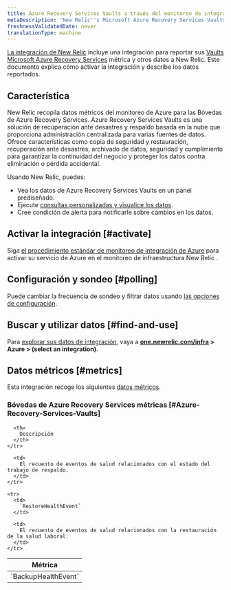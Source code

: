 ```yaml
---
title: Azure Recovery Services Vaults a través del monitoreo de integración de Azure
metaDescription: 'New Relic''s Microsoft Azure Recovery Services Vaults integration: what data it reports and how to enable it.'
freshnessValidatedDate: never
translationType: machine
---
```


[La integración de New Relic](/docs/infrastructure/integrations-getting-started/getting-started/introduction-infrastructure-integrations) incluye una integración para reportar sus [Vaults Microsoft Azure Recovery Services](https://learn.microsoft.com/en-us/azure/backup/backup-azure-recovery-services-vault-overview/) métrica y otros datos a New Relic. Este documento explica cómo activar la integración y describe los datos reportados.

## Característica

New Relic recopila datos métricos del monitoreo de Azure para las Bóvedas de Azure Recovery Services. Azure Recovery Services Vaults es una solución de recuperación ante desastres y respaldo basada en la nube que proporciona administración centralizada para varias fuentes de datos. Ofrece características como copia de seguridad y restauración, recuperación ante desastres, archivado de datos, seguridad y cumplimiento para garantizar la continuidad del negocio y proteger los datos contra eliminación o pérdida accidental.

Usando New Relic, puedes:

* Vea los datos de Azure Recovery Services Vaults en un panel prediseñado.
* Ejecute [consultas personalizadas y visualice los datos](/docs/infrastructure/integrations-getting-started/getting-started/use-integration-data-new-relic-insights).
* Cree condición de alerta para notificarle sobre cambios en los datos.

## Activar la integración [#activate]

Siga [el procedimiento estándar de monitoreo de integración de Azure](/docs/infrastructure/microsoft-azure-integrations/azure-integrations-list/azure-monitor) para activar su servicio de Azure en el monitoreo de infraestructura New Relic .

## Configuración y sondeo [#polling]

Puede cambiar la frecuencia de sondeo y filtrar datos usando [las opciones de configuración](/docs/infrastructure/microsoft-azure-integrations/azure-integrations-list/azure-monitor/#settings).

## Buscar y utilizar datos [#find-and-use]

Para [explorar sus datos de integración](/docs/infrastructure/integrations/find-use-infrastructure-integration-data), vaya a <DNT>**[one.newrelic.com/infra](https://one.newrelic.com/infra) > Azure > (select an integration)**</DNT>.

## Datos métricos [#metrics]

Esta integración recoge los siguientes [datos métricos](/docs/infrastructure/integrations-getting-started/getting-started/understand-integration-data-data-types#metric).

### Bóvedas de Azure Recovery Services métricas [#Azure-Recovery-Services-Vaults]

<table>
  <thead>
    <tr>
      <th style={{ width: "300px" }}>
        Métrica
      </th>

      <th>
        Descripción
      </th>
    </tr>
  </thead>

  <tbody>
    <tr>
      <td>
        `BackupHealthEvent`
      </td>

      <td>
        El recuento de eventos de salud relacionados con el estado del trabajo de respaldo.
      </td>
    </tr>

    <tr>
      <td>
        `RestoreHealthEvent`
      </td>

      <td>
        El recuento de eventos de salud relacionados con la restauración de la salud laboral.
      </td>
    </tr>
  </tbody>
</table>
